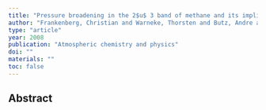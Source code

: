 ```yaml
---
title: "Pressure broadening in the 2$u$ 3 band of methane and its implication on atmospheric retrievals"
author: "Frankenberg, Christian and Warneke, Thorsten and Butz, Andre and Aben, Ilse and Hase, Frank and Spietz, Peter and Brown, Linda R"
type: "article"
year: 2008
publication: "Atmospheric chemistry and physics"
doi: ""
materials: ""
toc: false
---
```


## Abstract


